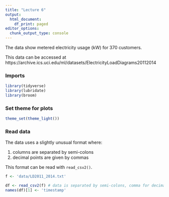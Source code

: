 ```yaml
---
title: "Lecture 6"
output:
  html_document:
    df_print: paged
editor_options:
  chunk_output_type: console
---
```


The data show metered electricity usage (kW) for 370 customers.

This data can be accessed at https://archive.ics.uci.edu/ml/datasets/ElectricityLoadDiagrams20112014

### Imports

```r
library(tidyverse)
library(lubridate)
library(broom)
```

### Set theme for plots 

```r
theme_set(theme_light())
```

### Read data

The data uses a slightly unusual format where:  

1. columns are separated by semi-colons
2. decimal points are given by commas

This format can be read with `read_csv2()`. 

```r
f <- 'data/LD2011_2014.txt'

df <- read_csv2(f) # data is separated by semi-colons, comma for decimals
names(df)[1] <- 'timestamp'
```